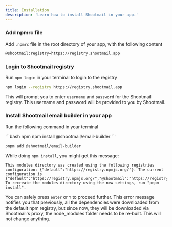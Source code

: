 ```yaml
---
title: Installation
description: 'Learn how to install Shootmail in your app.'
---
```


### Add npmrc file

Add `.npmrc` file in the root directory of your app, with the following content

```bash
@shootmail:registry=https://registry.shootmail.app
```

### Login to Shootmail registry

Run `npm login` in your terminal to login to the registry

```bash
npm login --registry https://registry.shootmail.app
```

This will prompt you to enter `username` and `password` for the Shootmail registry. This username and password will be provided to you by Shootmail.

### Install Shootmail email builder in your app

Run the following command in your terminal

<CodeGroup>
```bash npm
npm install @shootmail/email-builder
```

```bash pnpm
pnpm add @shootmail/email-builder
```
</CodeGroup>

While doing `npm install`, you might get this message:
```
This modules directory was created using the following registries configuration: {"default":"https://registry.npmjs.org/"}. The current configuration is {"default":"https://registry.npmjs.org/","@shootmail":"https://registry.shootmail.app/"}. To recreate the modules directory using the new settings, run "pnpm install".
```
You can safely press `enter` or `Y` to proceed further. This error message notifies you that previously,
all the dependencies were downloaded from the default npm registry, but since now, they will be downloaded
via Shootmail's proxy, the node_modules folder needs to be re-built. This will not change anything.
